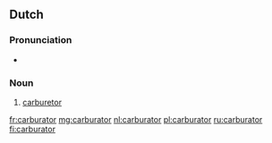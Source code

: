 ==Dutch==

===Pronunciation===
* {{audio|Nl-carburator.ogg|audio}}

===Noun===
{{nl-noun|m|carburatoren|pl2=carburatoren|carburatortje}}

# [[carburetor]]

[[fr:carburator]]
[[mg:carburator]]
[[nl:carburator]]
[[pl:carburator]]
[[ru:carburator]]
[[fi:carburator]]